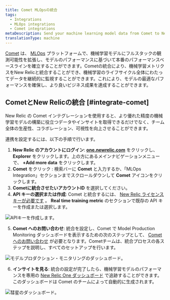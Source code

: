 ```yaml
---
title: Comet MLOpsの統合
tags:
  - Integrations
  - MLOps integrations
  - Comet integrations
metaDescription: Send your machine learning model data from Comet to New Relic to understand your model's performance.
translationType: machine
---
```


[Comet](https://www.comet.ml/site/) は、 [MLOps](/docs/alerts-applied-intelligence/mlops/get-started/intro-mlops/) プラットフォームで、機械学習モデルにフルスタックの観測可能性を拡張し、モデルのパフォーマンスに基づいて本番のパフォーマンスベースラインを確立することができます。Cometの統合により、機械学習メトリクスをNew Relicと統合することができ、機械学習のライフサイクル全体にわたってデータを継続的に監視することができます。これにより、モデルの最適なパフォーマンスを確保し、より良いビジネス成果を達成することができます。

## CometとNew Relicの統合 [#integrate-comet]

New Relic の Comet インテグレーションを使用すると、より優れた精度の機械学習モデルの構築に役立つデータやインサイトを取得できるだけでなく、チーム全体の生産性、コラボレーション、可視性を向上させることができます。

連携を設定するには、以下の手順で行います。

1. **New Relic のアカウントにログイン**: **[one.newrelic.com](https://one.newrelic.com)** をクリックし、 **Explorer** をクリックします。上の方にあるメインナビゲーションメニューで、 **+Add more data** をクリックします。
2. **Comet** をクリック : 検索バーに **Comet** と入力するか、「MLOps Integration」セクションまでスクロールダウンして **Comet** アイコンをクリックします。
3. **Cometに統合させたいアカウントID** を選択してください。
4. **API キーの選択または作成**: Comet と統合するには、 [New Relic ライセンスキーが必要です](/docs/apis/intro-apis/new-relic-api-keys/#ingest-license-key) 。 **Real time training metric** のセクションで既存の API キーを作成または選択します。

![APIキーを作成します。](./images/comet01.png "APIキーの作成")

5. **Comet へのお問い合わせ**: 統合を設定し、Comet で Model Production Monitoring ダッシュボードを表示するための次のステップとして、 [Comet へのお問い合わせ](mailto:sales@comet.ml) が必要となります。Cometチームは、統合プロセスの各ステップを説明し、すべてのセットアップを行います。

![モデルプロダクション・モニタリングのダッシュボード。](./images/comet02.png "モデルプロダクション・モニタリングのダッシュボード")

6. **インサイトを見る**: 統合の設定が完了したら、機械学習モデルのパフォーマンスを専用の [New Relic One ダッシュボード](/docs/query-your-data/explore-query-data/dashboards/introduction-dashboards/) で追跡することができます。このダッシュボードは Comet のチームによって自動的に生成されます。

![彗星のダッシュボード。](./images/comet03.png "コメットのダッシュボード")